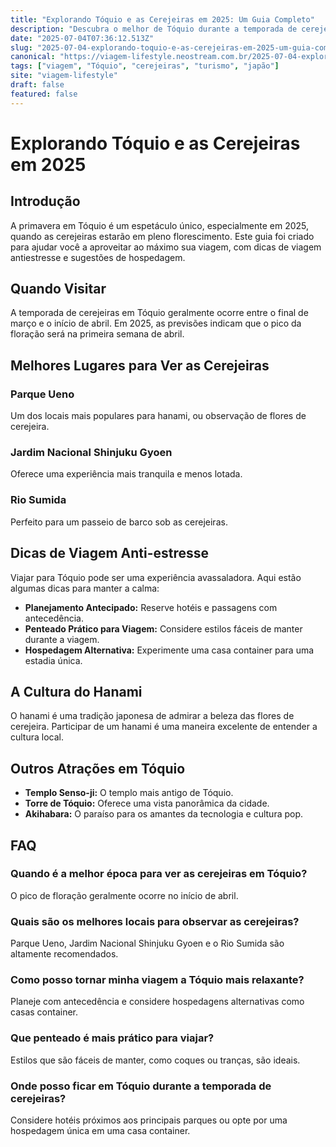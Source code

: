 ```yaml
---
title: "Explorando Tóquio e as Cerejeiras em 2025: Um Guia Completo"
description: "Descubra o melhor de Tóquio durante a temporada de cerejeiras em 2025, dicas de viagem antiestresse e muito mais."
date: "2025-07-04T07:36:12.513Z"
slug: "2025-07-04-explorando-toquio-e-as-cerejeiras-em-2025-um-guia-completo"
canonical: "https://viagem-lifestyle.neostream.com.br/2025-07-04-explorando-toquio-e-as-cerejeiras-em-2025-um-guia-completo"
tags: ["viagem", "Tóquio", "cerejeiras", "turismo", "japão"]
site: "viagem-lifestyle"
draft: false
featured: false
---
```


# Explorando Tóquio e as Cerejeiras em 2025

## Introdução
A primavera em Tóquio é um espetáculo único, especialmente em 2025, quando as cerejeiras estarão em pleno florescimento. Este guia foi criado para ajudar você a aproveitar ao máximo sua viagem, com dicas de viagem antiestresse e sugestões de hospedagem.

## Quando Visitar
A temporada de cerejeiras em Tóquio geralmente ocorre entre o final de março e o início de abril. Em 2025, as previsões indicam que o pico da floração será na primeira semana de abril.

## Melhores Lugares para Ver as Cerejeiras
### Parque Ueno
Um dos locais mais populares para hanami, ou observação de flores de cerejeira.

### Jardim Nacional Shinjuku Gyoen
Oferece uma experiência mais tranquila e menos lotada.

### Rio Sumida
Perfeito para um passeio de barco sob as cerejeiras.

## Dicas de Viagem Anti-estresse
Viajar para Tóquio pode ser uma experiência avassaladora. Aqui estão algumas dicas para manter a calma:

- **Planejamento Antecipado:** Reserve hotéis e passagens com antecedência.
- **Penteado Prático para Viagem:** Considere estilos fáceis de manter durante a viagem.
- **Hospedagem Alternativa:** Experimente uma casa container para uma estadia única.

## A Cultura do Hanami
O hanami é uma tradição japonesa de admirar a beleza das flores de cerejeira. Participar de um hanami é uma maneira excelente de entender a cultura local.

## Outros Atrações em Tóquio
- **Templo Senso-ji:** O templo mais antigo de Tóquio.
- **Torre de Tóquio:** Oferece uma vista panorâmica da cidade.
- **Akihabara:** O paraíso para os amantes da tecnologia e cultura pop.

## FAQ

### Quando é a melhor época para ver as cerejeiras em Tóquio?
O pico de floração geralmente ocorre no início de abril.

### Quais são os melhores locais para observar as cerejeiras?
Parque Ueno, Jardim Nacional Shinjuku Gyoen e o Rio Sumida são altamente recomendados.

### Como posso tornar minha viagem a Tóquio mais relaxante?
Planeje com antecedência e considere hospedagens alternativas como casas container.

### Que penteado é mais prático para viajar?
Estilos que são fáceis de manter, como coques ou tranças, são ideais.

### Onde posso ficar em Tóquio durante a temporada de cerejeiras?
Considere hotéis próximos aos principais parques ou opte por uma hospedagem única em uma casa container.